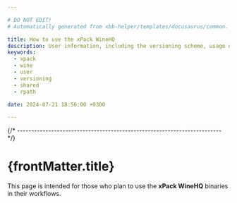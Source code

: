 ```yaml
---

# DO NOT EDIT!
# Automatically generated from xbb-helper/templates/docusaurus/common.

title: How to use the xPack WineHQ
description: User information, including the versioning scheme, usage of shared libraries, and RPATH configuration on GNU/Linux.
keywords:
  - xpack
  - wine
  - user
  - versioning
  - shared
  - rpath

date: 2024-07-21 18:56:00 +0300

---
```


<head><title>{frontMatter.title}</title></head>
<head><meta property="og:title" content={frontMatter.title}/></head>



{/* ------------------------------------------------------------------------ */}

# {frontMatter.title}

This page is intended for those who plan
to use the **xPack WineHQ** binaries in their workflows.

<Versioning/>

<LibrariesAndRpath/>

<More/>

<UseInTesting/>
